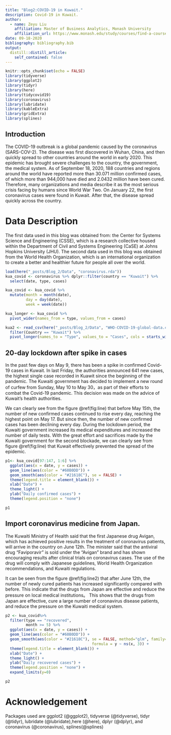 ```yaml
---
title: "Blog2:COVID-19 in Kuwait."
description: Covid-19 in Kuwait.
author:
  - name: Zeyu Liu 
    affiliation: Master of Business Analytics, Monash University
    affiliation_url: https://www.monash.edu/study/courses/find-a-course/2021/business-analytics-b6022?gclid=Cj0KCQjwy8f6BRC7ARIsAPIXOjji0OMyDmLQ4OA-UFlChWUF-CGyCVV1ehQgmU7cC4mGLApsgLP7WckaAhW7EALw_wcB&gclsrc=aw.ds
date: 09-18-2020
bibliography: bibliography.bib
output:
  distill::distill_article:
    self_contained: false
---
```


```r
knitr::opts_chunk$set(echo = FALSE)
library(tidyverse)
library(ggplot2)
library(tidyr)
library(here)
library(tidycovid19)
library(coronavirus)
library(lubridate)
library(kableExtra)
library(gridExtra)
library(splines)
```

## Introduction

The COVID-19 outbreak is a global pandemic caused by the coronavirus (SARS-COV-2). The disease was first discovered in Wuhan, China, and then quickly spread to other countries around the world in early 2020. This epidemic has brought severe challenges to the country, the government, the medical system. As of September 18, 2020, 188 countries and regions around the world have reported more than 30.071 million confirmed cases, of which more than 944,000 have died and 2.0432 million have been cured. Therefore, many organizations and media describe it as the most serious crisis facing by humans since World War Two. On January 22, the first coronavirus cases were found in Kuwait. After that, the disease spread quickly across the country.

# Data Description

The first data used in this blog was obtained from: the Center for Systems Science and Engineering (CSSE), which is a research collective housed within the Department of Civil and Systems Engineering (CaSE) at Johns Hopkins University (JHU). The second data used in this blog was obtained from the World Health Organization, which is an international organization to create a better and healthier future for people all over the world.

```r
load(here("_posts/Blog_2/Data", "coronavirus.rda"))
kua_covid <- coronavirus %>% dplyr::filter(country == "Kuwait") %>%
  select(date, type, cases)

kua_covid <- kua_covid %>%
  mutate(month = month(date),
         day = day(date), 
         week = week(date))

kua_longer <- kua_covid %>%
  pivot_wider(names_from = type, values_from = cases)

kua2 <- read_csv(here("_posts/Blog_2/Data", "WHO-COVID-19-global-data.csv")) %>%
  filter(Country == "Kuwait") %>%
  pivot_longer(names_to = "Type", values_to = "Cases", cols = starts_with("Cumulative"))
```

## 20-day lockdown after spike in cases

In the past few days on May 9, there has been a spike in confirmed Covid-19 cases in Kuwait. In last Friday, the authorities announced 641 new cases, the highest single case recorded in Kuawit since the beginning of the pandemic. The Kuwaiti government has decided to implement a new round of curfew from Sunday, May 10 to May 30，as part of their efforts to combat the Covid-19 pandemic. This decision was made on the advice of Kuwait’s health authorities. 

We can clearly see from the figure \@ref(fig:line) that before May 15th, the number of new confirmed cases continued to rise every day, reaching the highest point on May 17. But since then, the number of new confirmed cases has been declining every day. During the lockdown period, the Kuwaiti government increased its medical expenditures and increased the number of daily tests. With the great effort and sacrifices made by the Kuwaiti government for the second blockade, we can clearly see from figure \@ref(fig:line) that Kuwait effectively prevented the spread of the epidemic. 


```r
p1<- kua_covid[97:147, 1:6] %>%
  ggplot(aes(x = date, y = cases)) +
  geom_line(aes(color = "#60B0DD")) +
  geom_smooth(aes(color = "#21618C"), se = FALSE) +
  theme(legend.title = element_blank()) +
  xlab("Date") +
  theme_light() +
  ylab("Daily confirmed cases") +
  theme(legend.position = "none")

p1
```

## Import coronavirus medicine from Japan.

The Kuwaiti Ministry of Health said that the first Japanese drug Avigan, which has achieved positive results in the treatment of coronavirus patients, will arrive in the country on June 12th.
The minister said that the antiviral drug “Faviporavir” is sold under the “Avigan” brand and has shown encouraging results after clinical trials on coronavirus cases. The use of the drug will comply with Japanese guidelines, World Health Organization recommendations, and Kuwaiti regulations.

It can be seen from the figure \@ref(fig:line2) that after June 12th, the number of newly cured patients has increased significantly compared with before. This indicate that the drugs from Japan are effective and reduce the pressure on local medical institutions。 This shows that the drugs from Japan are effective, cure a large number of coronavirus disease patients, and reduce the pressure on the Kuwaiti medical system.

```r
p2 <- kua_covid%>%
  filter(type == "recovered",
         month >= 5) %>%
  ggplot(aes(x = date, y = cases)) +
  geom_line(aes(color = "#60B0DD")) +
  geom_smooth(aes(color = "#21618C"), se = FALSE, method="glm", family="quasipoisson", 
                                      formula = y ~ ns(x, 3)) +
  theme(legend.title = element_blank()) +
  xlab("Date") +
  theme_light() +
  ylab("Daily recovered cases") +
  theme(legend.position = "none") +
  expand_limits(y=0)

p2
```



# Acknowledgement

Packages used are ggplot2 (@ggplot2), tidyverse (@tidyverse), tidyr (@tidyr), lubridate (@lubridate),here (@here), dplyr (@dplyr), and coronavirus (@coronavirus), splines(@splines)